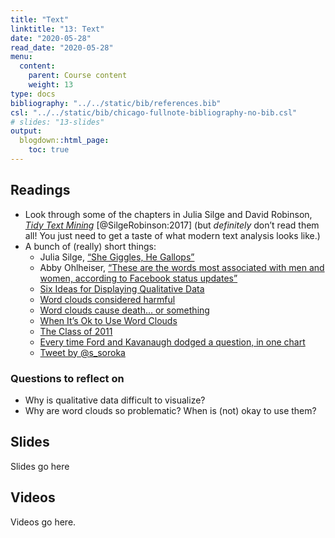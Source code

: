 ```yaml
---
title: "Text"
linktitle: "13: Text"
date: "2020-05-28"
read_date: "2020-05-28"
menu:
  content:
    parent: Course content
    weight: 13
type: docs
bibliography: "../../static/bib/references.bib"
csl: "../../static/bib/chicago-fullnote-bibliography-no-bib.csl"
# slides: "13-slides"
output:
  blogdown::html_page:
    toc: true
---
```


## Readings

- <i class="fas fa-book"></i> Look through some of the chapters in Julia Silge and David Robinson, [*Tidy Text Mining*](https://www.tidytextmining.com/) [@SilgeRobinson:2017] (but *definitely* don't read them all! You just need to get a taste of what modern text analysis looks like.)
- A bunch of (really) short things:
    - <i class="fas fa-external-link-square-alt"></i> Julia Silge, ["She Giggles, He Gallops"](https://pudding.cool/2017/08/screen-direction/)
    - <i class="fas fa-external-link-square-alt"></i> Abby Ohlheiser, ["These are the words most associated with men and women, according to Facebook status updates"](https://www.washingtonpost.com/news/the-intersect/wp/2016/05/28/these-are-the-words-most-associated-with-men-and-women-according-to-facebook-status-updates/)
    - <i class="fas fa-external-link-square-alt"></i> [Six Ideas for Displaying Qualitative Data](http://annkemery.com/qual-dataviz/)
    - <i class="fas fa-external-link-square-alt"></i> [Word clouds considered harmful](http://www.niemanlab.org/2011/10/word-clouds-considered-harmful/)
    - <i class="fas fa-external-link-square-alt"></i> [Word clouds cause death… or something](https://flowingdata.com/2011/10/18/word-clouds-cause-death-or-something/)
    - <i class="fas fa-external-link-square-alt"></i> [When It's Ok to Use Word Clouds](https://www.vis4.net/blog/2015/01/when-its-ok-to-use-word-clouds/)
    - <i class="fas fa-external-link-square-alt"></i> [The Class of 2011](http://www.nytimes.com/interactive/2011/06/10/education/commencement-speeches-graphic.html)
    - <i class="fas fa-external-link-square-alt"></i> [Every time Ford and Kavanaugh dodged a question, in one chart](https://www.vox.com/policy-and-politics/2018/9/28/17914308/kavanaugh-ford-question-dodge-hearing-chart)
    - <i class="fab fa-twitter-square"></i> [Tweet by \@s_soroka](https://twitter.com/s_soroka/status/907941270735278085)

### Questions to reflect on

- Why is qualitative data difficult to visualize?
- Why are word clouds so problematic? When is (not) okay to use them? 


## Slides

Slides go here


## Videos

Videos go here.

